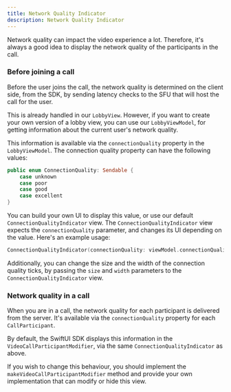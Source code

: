 ```yaml
---
title: Network Quality Indicator
description: Network Quality Indicator
---
```


Network quality can impact the video experience a lot. Therefore, it's always a good idea to display the network quality of the participants in the call.

### Before joining a call

Before the user joins the call, the network quality is determined on the client side, from the SDK, by sending latency checks to the SFU that will host the call for the user. 

This is already handled in our `LobbyView`. However, if you want to create your own version of a lobby view, you can use our `LobbyViewModel`, for getting information about the current user's network quality.

This information is available via the `connectionQuality` property in the `LobbyViewModel`. The connection quality property can have the following values:

```swift
public enum ConnectionQuality: Sendable {
    case unknown
    case poor
    case good
    case excellent
}
```

You can build your own UI to display this value, or use our default `ConnectionQualityIndicator` view. The `ConnectionQualityIndicator` view expects the `connectionQuality` parameter, and changes its UI depending on the value. Here's an example usage:

```swift
ConnectionQualityIndicator(connectionQuality: viewModel.connectionQuality)
```

Additionally, you can change the size and the width of the connection quality ticks, by passing the `size` and `width` parameters to the `ConnectionQualityIndicator` view.

### Network quality in a call

When you are in a call, the network quality for each participant is delivered from the server. It's available via the `connectionQuality` property for each `CallParticipant`.

By default, the SwiftUI SDK displays this information in the `VideoCallParticipantModifier`, via the same `ConnectionQualityIndicator` as above.

If you wish to change this behaviour, you should implement the `makeVideoCallParticipantModifier` method and provide your own implementation that can modify or hide this view.
